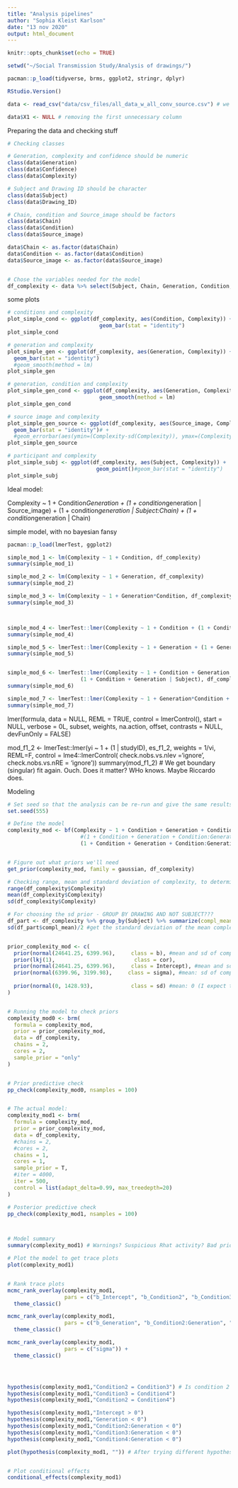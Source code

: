 ---
title: "Analysis pipelines"
author: "Sophia Kleist Karlson"
date: "13 nov 2020"
output: html_document
---

```{r setup, include=FALSE}
knitr::opts_chunk$set(echo = TRUE)
```


```{r}
setwd("~/Social Transmission Study/Analysis of drawings/")

pacman::p_load(tidyverse, brms, ggplot2, stringr, dplyr)

RStudio.Version() 

data <- read_csv("data/csv_files/all_data_w_all_conv_source.csv") # we use all_data_w_all_conv_source.csv

data$X1 <- NULL # removing the first unnecessary column

```


Preparing the data and checking stuff
```{r}
# Checking classes

# Generation, complexity and confidence should be numeric
class(data$Generation)
class(data$Confidence)
class(data$Complexity)

# Subject and Drawing ID should be character
class(data$Subject)
class(data$Drawing_ID)

# Chain, condition and Source_image should be factors
class(data$Chain)
class(data$Condition)
class(data$Source_image)

data$Chain <- as.factor(data$Chain)
data$Condition <- as.factor(data$Condition)
data$Source_image <- as.factor(data$Source_image)


# Chose the variables needed for the model
df_complexity <- data %>% select(Subject, Chain, Generation, Condition, Source_image, Complexity)#, Drawing_ID

```



some plots
```{r}
# conditions and complexity
plot_simple_cond <- ggplot(df_complexity, aes(Condition, Complexity)) +
                             geom_bar(stat = "identity")
plot_simple_cond

# generation and complexity
plot_simple_gen <- ggplot(df_complexity, aes(Generation, Complexity)) +
  geom_bar(stat = "identity")
  #geom_smooth(method = lm)
plot_simple_gen

# generation, condition and complexity
plot_simple_gen_cond <- ggplot(df_complexity, aes(Generation, Complexity, color = Condition)) +
                             geom_smooth(method = lm)
plot_simple_gen_cond

# source image and complexity
plot_simple_gen_source <- ggplot(df_complexity, aes(Source_image, Complexity)) +
  geom_bar(stat = "identity")# +
  #geom_errorbar(aes(ymin=(Complexity-sd(Complexity)), ymax=(Complexity-sd(Complexity))), width=.2, position=position_dodge(.9))
plot_simple_gen_source

# participant and complexity
plot_simple_subj <- ggplot(df_complexity, aes(Subject, Complexity)) +
                            geom_point()#geom_bar(stat = "identity")
plot_simple_subj

```


Ideal model: 

Complexity ~ 1 + Condition*Generation +
  (1 + condition*generation | Source_image) +
  (1 + condition*generation | Subject:Chain) +
  (1 + condition*generation | Chain)


simple model, with no bayesian fansy
```{r}
pacman::p_load(lmerTest, ggplot2)

simple_mod_1 <- lm(Complexity ~ 1 + Condition, df_complexity)
summary(simple_mod_1)

simple_mod_2 <- lm(Complexity ~ 1 + Generation, df_complexity)
summary(simple_mod_2)

simple_mod_3 <- lm(Complexity ~ 1 + Generation*Condition, df_complexity)
summary(simple_mod_3)



simple_mod_4 <- lmerTest::lmer(Complexity ~ 1 + Condition + (1 + Condition | Subject), df_complexity)
summary(simple_mod_4)

simple_mod_5 <- lmerTest::lmer(Complexity ~ 1 + Generation + (1 + Generation | Subject), df_complexity)
summary(simple_mod_5)


simple_mod_6 <- lmerTest::lmer(Complexity ~ 1 + Condition + Generation + 
                       (1 + Condition + Generation | Subject), df_complexity)
summary(simple_mod_6)

simple_mod_7 <- lmerTest::lmer(Complexity ~ 1 + Generation*Condition + (1 + Generation*Condition | Subject), df_complexity)
summary(simple_mod_7)
```

lmer(formula, data = NULL, REML = TRUE, control = lmerControl(),
     start = NULL, verbose = 0L, subset, weights, na.action,
     offset, contrasts = NULL, devFunOnly = FALSE)

mod_f1_2 <- lmerTest::lmer(yi ~ 1 + (1 | studyID), es_f1_2, weights = 1/vi, REML=F, control = lme4::lmerControl( check.nobs.vs.nlev ='ignore', check.nobs.vs.nRE = 'ignore'))
summary(mod_f1_2) # We get boundary (singular) fit again. Ouch. Does it matter? WHo knows. Maybe Riccardo does.




Modeling
```{r}
# Set seed so that the analysis can be re-run and give the same results
set.seed(555)

# Define the model
complexity_mod <- bf(Complexity ~ 1 + Condition + Generation + Condition:Generation + 
                       #(1 + Condition + Generation + Condition:Generation | Subject:Chain)) #+
                       (1 + Condition + Generation + Condition:Generation | Source_image))


# Figure out what priors we'll need
get_prior(complexity_mod, family = gaussian, df_complexity)

# Checking range, mean and standard deviation of complexity, to determine which family to choose and to use for beta- and intercept-priors
range(df_complexity$Complexity)
mean(df_complexity$Complexity)
sd(df_complexity$Complexity)

# For choosing the sd prior - GROUP BY DRAWING AND NOT SUBJECT???
df_part <- df_complexity %>% group_by(Subject) %>% summarize(compl_mean = mean(Complexity)) #find mean complexity for each participant
sd(df_part$compl_mean)/2 #get the standard deviation of the mean complexity for each participant. Divide this in two


prior_complexity_mod <- c(
  prior(normal(24641.25, 6399.96),     class = b), #mean and sd of complexity
  prior(lkj(1),                         class = cor),
  prior(normal(24641.25, 6399.96),     class = Intercept), #mean and sd of complexity
  prior(normal(6399.96, 3199.98),     class = sigma), #mean: sd of complexity sigma: half of the sd of complexity
  
  prior(normal(0, 1428.93),            class = sd) #mean: 0 (I expect that they might not vary at all). sd for the mean complexity for each participant = 2780.45. sigma should go from 0 (the mean of the prior) to around that -> sigma: 1390.23.
)


# Running the model to check priors
complexity_mod0 <- brm(
  formula = complexity_mod, 
  prior = prior_complexity_mod,
  data = df_complexity,
  chains = 2,
  cores = 2,
  sample_prior = "only"
)


# Prior predictive check
pp_check(complexity_mod0, nsamples = 100) 


# The actual model:
complexity_mod1 <- brm(
  formula = complexity_mod, 
  prior = prior_complexity_mod,
  data = df_complexity,
  #chains = 2,
  #cores = 2,
  chains = 1,
  cores = 1, 
  sample_prior = T,
  #iter = 4000,
  iter = 500,
  control = list(adapt_delta=0.99, max_treedepth=20)
)

# Posterior predictive check
pp_check(complexity_mod1, nsamples = 100)



# Model summary
summary(complexity_mod1) # Warnings? Suspicious Rhat activity? Bad priors?

# Plot the model to get trace plots
plot(complexity_mod1)


# Rank trace plots
mcmc_rank_overlay(complexity_mod1, 
                  pars = c("b_Intercept", "b_Condition2", "b_Condition3", "b_Condition4")) + 
  theme_classic()

mcmc_rank_overlay(complexity_mod1, 
                  pars = c("b_Generation", "b_Condition2:Generation", "b_Condition3:Generation", "b_Condition4:Generation")) + 
  theme_classic()

mcmc_rank_overlay(complexity_mod1, 
                  pars = c("sigma")) + 
  theme_classic()




hypothesis(complexity_mod1,"Condition2 = Condition3") # Is condition 2 more complex than condition 3?
hypothesis(complexity_mod1,"Condition3 = Condition4")
hypothesis(complexity_mod1,"Condition2 = Condition4")

hypothesis(complexity_mod1,"Intercept > 0")
hypothesis(complexity_mod1,"Generation < 0")
hypothesis(complexity_mod1,"Condition2:Generation < 0")
hypothesis(complexity_mod1,"Condition3:Generation < 0")
hypothesis(complexity_mod1,"Condition4:Generation < 0")

plot(hypothesis(complexity_mod1, "")) # After trying different hypotheses, this turned out to be the best


# Plot conditional effects
conditional_effects(complexity_mod1)
```


